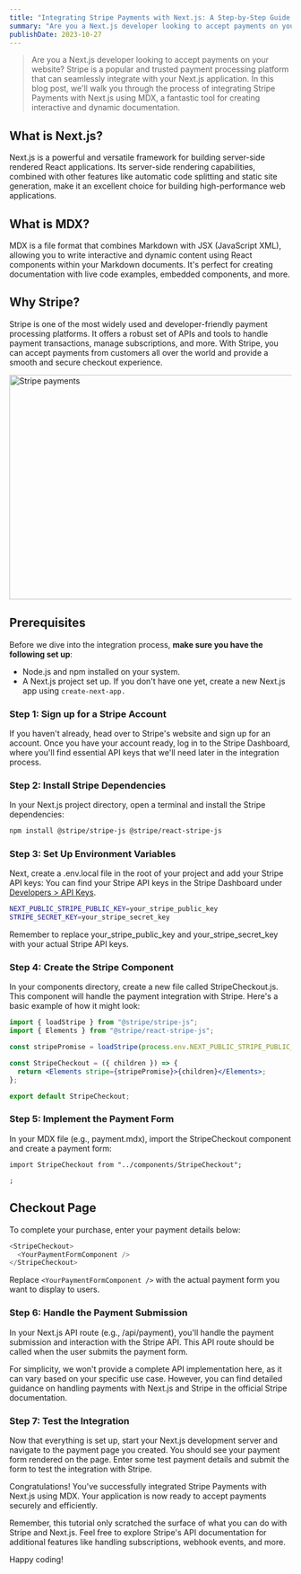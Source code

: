 ```yaml
---
title: "Integrating Stripe Payments with Next.js: A Step-by-Step Guide in MDX"
summary: "Are you a Next.js developer looking to accept payments on your website? Stripe is a popular and trusted payment processing platform that can seamlessly integrate with your Next.js application. In this blog post, we'll walk you through the process of integrating Stripe Payments with Next.js using MDX, a fantastic tool for creating interactive and dynamic documentation."
publishDate: 2023-10-27
---
```


> Are you a Next.js developer looking to accept payments on your website? Stripe is a popular and trusted payment processing platform that can seamlessly integrate with your Next.js application. In this blog post, we'll walk you through the process of integrating Stripe Payments with Next.js using MDX, a fantastic tool for creating interactive and dynamic documentation.

## What is Next.js?

Next.js is a powerful and versatile framework for building server-side rendered React applications. Its server-side rendering capabilities, combined with other features like automatic code splitting and static site generation, make it an excellent choice for building high-performance web applications.

## What is MDX?

MDX is a file format that combines Markdown with JSX (JavaScript XML), allowing you to write interactive and dynamic content using React components within your Markdown documents. It's perfect for creating documentation with live code examples, embedded components, and more.

## Why Stripe?

Stripe is one of the most widely used and developer-friendly payment processing platforms. It offers a robust set of APIs and tools to handle payment transactions, manage subscriptions, and more. With Stripe, you can accept payments from customers all over the world and provide a smooth and secure checkout experience.

<Image
  src="/images/stripe-payments.png"
  alt="Stripe payments"
  width="800"
  height="400"
/>
## Prerequisites

Before we dive into the integration process, **make sure you have the following set up**:

- Node.js and npm installed on your system.
- A Next.js project set up. If you don't have one yet, create a new Next.js app using `create-next-app.`

### Step 1: Sign up for a Stripe Account

If you haven't already, head over to Stripe's website and sign up for an account. Once you have your account ready, log in to the Stripe Dashboard, where you'll find essential API keys that we'll need later in the integration process.

### Step 2: Install Stripe Dependencies

In your Next.js project directory, open a terminal and install the Stripe dependencies:

```bash
npm install @stripe/stripe-js @stripe/react-stripe-js
```

### Step 3: Set Up Environment Variables

Next, create a .env.local file in the root of your project and add your Stripe API keys:
You can find your Stripe API keys in the Stripe Dashboard under [Developers > API Keys](https://dashboard.stripe.com/test/apikeys).

```bash
NEXT_PUBLIC_STRIPE_PUBLIC_KEY=your_stripe_public_key
STRIPE_SECRET_KEY=your_stripe_secret_key
```

Remember to replace your_stripe_public_key and your_stripe_secret_key with your actual Stripe API keys.

### Step 4: Create the Stripe Component

In your components directory, create a new file called StripeCheckout.js. This component will handle the payment integration with Stripe. Here's a basic example of how it might look:

```jsx title="pages/checkout.tsx" {2, 6-8}
import { loadStripe } from "@stripe/stripe-js";
import { Elements } from "@stripe/react-stripe-js";

const stripePromise = loadStripe(process.env.NEXT_PUBLIC_STRIPE_PUBLIC_KEY);

const StripeCheckout = ({ children }) => {
  return <Elements stripe={stripePromise}>{children}</Elements>;
};

export default StripeCheckout;
```

### Step 5: Implement the Payment Form

In your MDX file (e.g., payment.mdx), import the StripeCheckout component and create a payment form:

```mdx
import StripeCheckout from "../components/StripeCheckout";

;
```

## Checkout Page

To complete your purchase, enter your payment details below:

```js
<StripeCheckout>
  <YourPaymentFormComponent />
</StripeCheckout>
```

Replace `<YourPaymentFormComponent />` with the actual payment form you want to display
to users.

### Step 6: Handle the Payment Submission

In your Next.js API route (e.g., /api/payment), you'll handle the payment submission and interaction with the Stripe API. This API route should be called when the user submits the payment form.

For simplicity, we won't provide a complete API implementation here, as it can vary based on your specific use case. However, you can find detailed guidance on handling payments with Next.js and Stripe in the official Stripe documentation.

### Step 7: Test the Integration

Now that everything is set up, start your Next.js development server and navigate to the payment page you created. You should see your payment form rendered on the page. Enter some test payment details and submit the form to test the integration with Stripe.

Congratulations! You've successfully integrated Stripe Payments with Next.js using MDX. Your application is now ready to accept payments securely and efficiently.

Remember, this tutorial only scratched the surface of what you can do with Stripe and Next.js. Feel free to explore Stripe's API documentation for additional features like handling subscriptions, webhook events, and more.

Happy coding!
